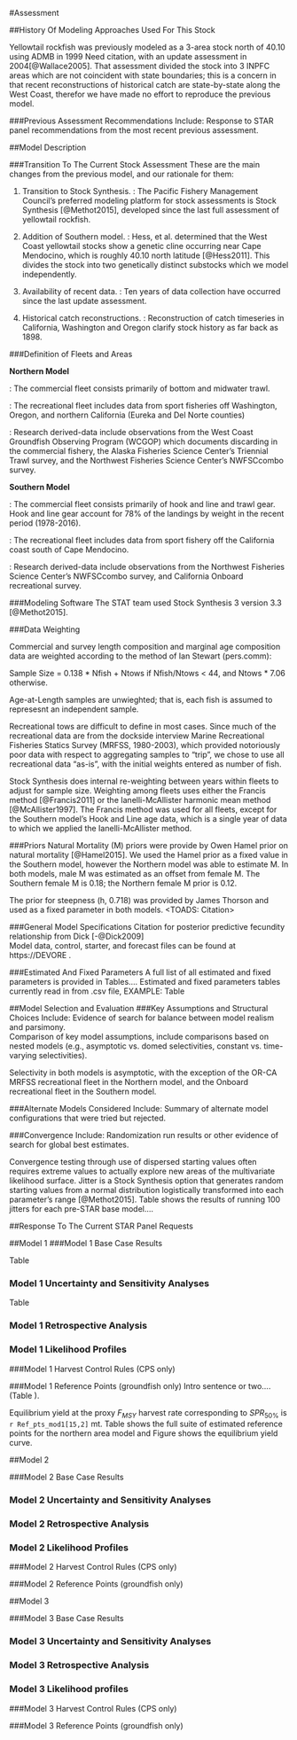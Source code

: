 <!-- ************ASSESSMENT SECTION**************************************** -->
#Assessment

<!-- ***********HISTORY AND CURRENT ASSESSMENT***************************** -->
##History Of Modeling Approaches Used For This Stock

Yellowtail rockfish was previously modeled as a 3-area stock north of 40.10 using ADMB in 1999 <TOADS> Need citation, with an update assessment in 2004[@Wallace2005].  That assessment divided the stock into 3 INPFC areas which are not coincident with state boundaries; this is a concern in that recent reconstructions of historical catch are state-by-state along the West Coast, therefor we have made no effort to reproduce the previous model.


###Previous Assessment Recommendations
Include: Response to STAR panel recommendations from the most recent previous 
assessment.

\begin{description}[style=unboxed]

  \item[Recommendation 1: More data needed.] \hfill \\

   STAT response: Got some.

\item[Recommendation 2: blah blah blah.] \hfill \\

  STAT response: blah blah blah....

\item[Recommendation 3: blah blah blah., etc.] \hfill \\

  STAT response: Continue recommendations as needed


\end{description}




<!-- ************************MODEL DESCRIPTION***************************** -->
##Model Description


###Transition To The Current Stock Assessment
These are the main changes from the previous model, and our rationale for them:

1. Transition to Stock Synthesis. \emph{Rationale}: The Pacific Fishery Management Council's preferred modeling platform for stock assessments is Stock Synthesis [@Methot2015], developed since the last full assessment of yellowtail rockfish.

2. Addition of Southern model. \emph{Rationale}: Hess, et al. determined that the West Coast yellowtail stocks show a genetic cline occurring near Cape Mendocino, which is roughly 40.10 north latitude [@Hess2011].  This divides the stock into two genetically distinct substocks which we model independently.

2. Availability of recent data. \emph{Rationale}: Ten years of data collection have occurred since the last update assessment.

3. Historical catch reconstructions. \emph{Rationale}:  Reconstruction of catch timeseries in California, Washington and Oregon clarify stock history as far back as 1898.


###Definition of Fleets and Areas


**Northern Model** 

\emph{Commercial}: The commercial fleet consists primarily of bottom and midwater trawl.

\emph{Recreational}: The recreational fleet includes data from sport fisheries off Washington, Oregon, and northern California (Eureka and Del Norte counties)

\emph{Research}: Research derived-data include observations from the West Coast Groundfish Observing Program (WCGOP) which documents discarding in the commercial fishery, the Alaska Fisheries Science Center's Triennial Trawl survey, and the Northwest Fisheries Science Center's NWFSCcombo survey.

**Southern Model**

\emph{Commercial}: The commercial fleet consists primarily of hook and line and trawl gear.  Hook and line gear account for 78% of the landings by weight in the recent period (1978-2016).

\emph{Recreational}: The recreational fleet includes data from sport fishery off the California coast south of Cape Mendocino.

\emph{Research}: Research derived-data include observations from the Northwest Fisheries Science Center's NWFSCcombo survey, and California Onboard recreational survey.


###Modeling Software
The STAT team used Stock Synthesis 3 version 3.3 [@Methot2015].

###Data Weighting

Commercial and survey length composition and marginal age composition data are weighted according to the method of Ian Stewart (pers.comm):

   Sample Size = 0.138 * Nfish + Ntows if Nfish/Ntows < 44, and Ntows * 7.06 otherwise.

Age-at-Length samples are unwieghted; that is, each fish is assumed to represesnt an independent sample.

Recreational tows are difficult to define in most cases.  Since much of the recreational data are from the dockside interview Marine Recreational Fisheries Statics Survey (MRFSS, 1980-2003), which provided notoriously poor data with respect to aggregating samples to "trip", we chose to use all recreational data "as-is", with the initial weights entered as number of fish.

Stock Synthesis does internal re-weighting between years within fleets to adjust for sample size.  Weighting among fleets uses either the Francis method [@Francis2011] or the Ianelli-McAllister harmonic mean method [@McAllister1997].  The Francis method was used for all fleets, except for the Southern model's Hook and Line age data, which is a single year of data to which we applied the Ianelli-McAllister method.


###Priors
Natural Mortality (M) priors were provide by Owen Hamel prior on natural mortality [@Hamel2015].  We used the Hamel prior as a fixed value in the Southern model, however the Northern model was able to estimate M.  In both models, male M was estimated as an offset from female M.  The Southern female M is 0.18; the Northern female M prior is 0.12.

The prior for steepness (h, 0.718) was provided by James Thorson and used as a fixed parameter in both models. <TOADS:  Citation>

###General Model Specifications
Citation for posterior predictive fecundity relationship from Dick [-@Dick2009]     
Model data, control, starter, and forecast files can be found at https://DEVORE  <TOADS>.


###Estimated And Fixed Parameters
A full list of all estimated and fixed parameters is provided in Tables....
Estimated and fixed parameters tables currently read in from .csv file, 
EXAMPLE: Table \ref{tab:Model1_params}


##Model Selection and Evaluation
###Key Assumptions and Structural Choices
Include: Evidence of search for balance between model realism and parsimony.  
Comparison of key model assumptions, include comparisons based on nested models 
(e.g., asymptotic vs. domed selectivities, constant vs. time-varying selectivities).  

Selectivity in both models is asymptotic, with the exception of the OR-CA MRFSS recreational fleet in the Northern model, and the Onboard recreational fleet in the Southern model.



###Alternate Models Considered
Include: Summary of alternate model configurations that were tried but rejected.



###Convergence
Include: Randomization run results or other evidence of search for global 
best estimates.    

Convergence testing through use of dispersed starting values often requires 
extreme values to actually explore new areas of the multivariate likelihood 
surface. Jitter is a Stock Synthesis option that generates random starting values from a 
normal distribution logistically transformed into each parameter's range 
[@Methot2015]. Table \ref{tab:jitter} shows the results of running 100 jitters 
for each pre-STAR base model....

##Response To The Current STAR Panel Requests
\begin{description}[style=unboxed]

\item[Request No. 1: Add after STAR panel.] \hfill \\

    \textbf{Rationale:} Add after STAR panel.  

    \textbf{STAT Response:} Add after STAR panel.

\item[Request No. 2: Add after STAR panel.] \hfill \\

    \textbf{Rationale:} Add after STAR panel.

    \textbf{STAT Response:} Add after STAR panel.

\item[Request No. 3: Add after STAR panel.] \hfill \\

    \textbf{Rationale:} Add after STAR panel.
  
    \textbf{STAT Response:} Add after STAR panel.

\item[Request No. 4: Example of a request that may have a list:] \hfill \\
\begin{itemize}
\item \textbf{Item No. 1}
\item \textbf{Item No. 2}
\item \textbf{Item No. 3, etc.}
\end{itemize}

    \textbf{Rationale:} Add after STAR panel.

    \textbf{STAT Response:} Continue requests as needed.


\end{description}

<!-- *********************MODEL 1 RESULTS********************************** -->
##Model 1 
###Model 1 Base Case Results

Table \ref{tab:Model1_params}   



### Model 1 Uncertainty and Sensitivity Analyses
Table \ref{tab:Sensitivity_model1}



### Model 1 Retrospective Analysis
 

### Model 1 Likelihood Profiles


###Model 1 Harvest Control Rules (CPS only)

###Model 1 Reference Points (groundfish only)
Intro sentence or two....(Table \ref{tab:Timeseries_mod1}). 

Equilibrium yield at the proxy $F_{MSY}$ harvest rate corresponding to 
$SPR_{50\%}$ is `r Ref_pts_mod1[15,2]` mt.  Table \ref{tab:Ref_pts_mod1} 
shows the full suite of estimated reference points for the northern area model 
and Figure \ref{fig:Yield_all} shows the equilibrium yield curve.


<!-- *************************MODEL 2 RESULTS****************************** -->
##Model 2 

###Model 2 Base Case Results

### Model 2 Uncertainty and Sensitivity Analyses

### Model 2 Retrospective Analysis

### Model 2 Likelihood Profiles

###Model 2 Harvest Control Rules (CPS only)

###Model 2 Reference Points (groundfish only)


<!-- ***********************MODEL 3 RESULTS******************************** -->
##Model 3

###Model 3 Base Case Results

### Model 3 Uncertainty and Sensitivity Analyses

### Model 3 Retrospective Analysis

### Model 3 Likelihood profiles

###Model 3 Harvest Control Rules (CPS only)

###Model 3 Reference Points (groundfish only)



